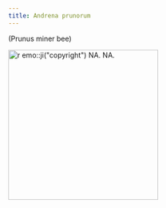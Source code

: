```yaml
---
title: Andrena prunorum
---
```

(Prunus miner bee)

[![`r emo::ji("copyright")` NA. NA.](NA){height=300}](NA)
